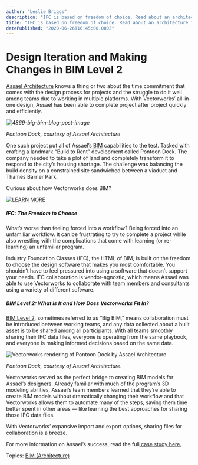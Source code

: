 ```yaml
---
author: "Leslie Briggs"
description: "IFC is based on freedom of choice. Read about an architecture firm who implemented BIM Level 2 collaboration to great success."
title: "IFC is based on freedom of choice. Read about an architecture firm who implemented BIM Level 2 collaboration to great success." 
datePublished: "2020-06-26T16:45:00.000Z"
---
```

# Design Iteration and Making Changes in BIM Level 2

[Assael Architecture](http://assael.co.uk/) knows a thing or two about the time commitment that comes with the design process for projects and the struggle to do it well among teams due to working in multiple platforms. With Vectorworks’ all-in-one design, Assael has been able to complete project after project quickly and efficiently.

_![4869-big-bim-blog-post-image](https://blog.vectorworks.net/hs-fs/hubfs/4869-big-bim-blog-post-image.jpg?width=1440&name=4869-big-bim-blog-post-image.jpg)_

_Pontoon Dock, courtesy of Assael Architecture_

One such project put all of Assael’s[ BIM](https://www.vectorworks.net/en/architect/bim?utm%5Fcampaign=blog&utm%5Fmedium=planetvectorworks&utm%5Fsource=intext&utm%5Fcontent=062620bigbimblog1) capabilities to the test. Tasked with crafting a landmark “Build to Rent” development called Pontoon Dock. The company needed to take a plot of land and completely transform it to respond to the city’s housing shortage. The challenge was balancing the build density on a constrained site sandwiched between a viaduct and Thames Barrier Park.

Curious about how Vectorworks does BIM?

[![LEARN MORE](https://no-cache.hubspot.com/cta/default/3018241/08cd61f6-3457-4c16-a98a-b4b0476b0b42.png)](https://cta-redirect.hubspot.com/cta/redirect/3018241/08cd61f6-3457-4c16-a98a-b4b0476b0b42) 

##### IFC: The Freedom to Choose

What’s worse than feeling forced into a workflow? Being forced into an unfamiliar workflow. It can be frustrating to try to complete a project while also wrestling with the complications that come with learning (or re-learning) an unfamiliar program.

Industry Foundation Classes (IFC), the HTML of BIM, is built on the freedom to choose the design software that makes you most comfortable. You shouldn’t have to feel pressured into using a software that doesn’t support your needs. IFC collaboration is vendor-agnostic, which means Assael was able to use Vectorworks to collaborate with team members and consultants using a variety of different software.

##### BIM Level 2: What is It and How Does Vectorworks Fit In? 

[BIM Level 2](/topic/bim-level-2?utm%5Fcampaign=blog&utm%5Fmedium=planetvectorworks&utm%5Fsource=intext&utm%5Fcontent=062620bigbimblog1), sometimes referred to as “Big BIM,” means collaboration must be introduced between working teams, and any data collected about a built asset is to be shared among all participants. With all teams smoothly sharing their IFC data files, everyone is operating from the same playbook, and everyone is making informed decisions based on the same data.

![Vectorworks rendering of Pontoon Dock by Assael Architecture](https://blog.vectorworks.net/hs-fs/hubfs/Rich%20Text%20Pasting/google-1592921207537.png?width=624&height=443&name=google-1592921207537.png)

_Pontoon Dock, courtesy of Assael Architecture._

Vectorworks served as the perfect bridge to creating BIM models for Assael’s designers. Already familiar with much of the program’s 3D modeling abilities, Assael’s team members learned that they’re able to create BIM models without dramatically changing their workflow and that Vectorworks allows them to automate many of the steps, saving them time better spent in other areas — like learning the best approaches for sharing those IFC data files.

With Vectorworks’ expansive import and export options, sharing files for collaboration is a breeze.

For more information on Assael’s success, read the full[ case study here.](https://www.vectorworks.net/customer-showcase/coordinating-an-open-bim-workflow?utm%5Fcampaign=blog&utm%5Fmedium=planetvectorworks&utm%5Fsource=intext&utm%5Fcontent=062620bigbimblog1)

 Topics: [BIM (Architecture)](https://blog.vectorworks.net/topic/bim-architecture) 

 